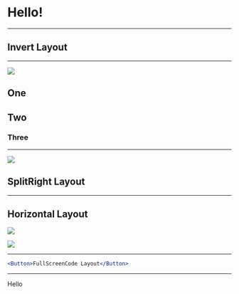 # Hello!

---

<Invert>

## Invert Layout

</Invert>

---

<Split>

![](https://source.unsplash.com/random/768x2048?brooklyn)

## One

<Steps>

## Two
### Three

</Steps>


</Split>

---

<SplitRight>

![](https://source.unsplash.com/random/768x2048?brooklyn)

## SplitRight Layout

</SplitRight>

---

<Horizontal>

## Horizontal Layout

![](https://source.unsplash.com/random/768x2048?brooklyn)

![](https://source.unsplash.com/random/768x2048?brooklyn)

</Horizontal>

---

<FullScreenCode>

```jsx
<Button>FullScreenCode Layout</Button>
```

</FullScreenCode>

---


<Box color="tomato">Hello</Box>
